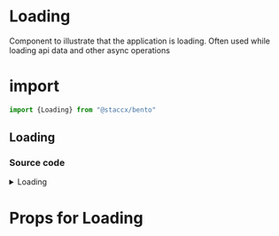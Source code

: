 
<Meta title="Components|Loaders/Loading" component={Loading}/>

# Loading
Component to illustrate that the application is loading. Often used while loading api data and other async operations
# import

```javascript
import {Loading} from "@staccx/bento"
```

## Loading
<Preview>
  <Story name="Loading">
   <Loading/>
  </Story>
</Preview>


### Source code
<details><summary>Loading</summary>
<p>

```bash
import React from "react"
import PropTypes from "prop-types"
import styled, { keyframes } from "styled-components"
import ThemeComponent from "../../Theme/ThemeComponent"
import { applyVariants, color, spacing } from "../../../theming"
import useTimer from "../../../hooks/useTimer"
import themeProps from "./Loading.themeProps"
import { componentCreateFactory } from "../../../theming/utils/createVariantsFunctionFactory"

const DefaultLoading = ({ className, variant, ...rest }) => (
  <SignalSpinner className={className} variant={variant} {...rest} />
)

export const COMPONENT_LOADING = "COMPONENT_LOADING"

const Loading = ({ className, idleTime, ...rest }) => {
  const isReady = useTimer(idleTime)

  // Wait before rendering
  if (!isReady) {
    return null
  }
  return (
    <ThemeComponent
      tagName={themeProps.component.name}
      fallback={DefaultLoading}
      {...rest}
    />
  )
}

const spinnerBubble1 = keyframes`
  0% {
    color: ${color.primary};
    transform: translate(-50%, -50%) scale(1);
    opacity: 1;
  }
  100% {
    color:  ${color.secondary};
    transform: translate(-50%, -50%) scale(4.8);
    opacity: 0;
  }
`

const spinnerBubble2 = keyframes`
  0% {
    color: ${color.secondary};
    transform: translate(-50%, -50%) scale(1);
    opacity: 1;
  }
  100% {
    color: ${color.primary};
    transform: translate(-50%, -50%) scale(4.8);
    opacity: 0;
  }
`

const SignalSpinner = styled.div`
  position: relative;
  display: block;
  width: ${spacing.large};
  height: ${spacing.large};
  color: ${color.primary};

  &::before,
  &::after {
    content: "";
    position: absolute;
    top: 50%;
    left: 50%;
    width: 10px;
    height: 10px;
    opacity: 0;
    box-shadow: 0 0 0 1px;
    border-radius: 50%;
    transform: translate(-50%, -50%) scale(1);
    transform-origin: center;
  }

  &::before {
    animation: ${spinnerBubble1} 2.6s ease-out 1.3s infinite;
  }

  &::after {
    animation: ${spinnerBubble2} 2.6s ease-out 0s infinite;
  }
  ${applyVariants(themeProps.loading.name)};
`

Loading.propTypes = {
  className: PropTypes.string,
  /**
   * Allows different styles
   */
  variant: PropTypes.string
}
Loading.themeProps = themeProps
Loading.createVariants = componentCreateFactory(Loading)

export default Loading

```

</p>
</details>

# Props for Loading

<Props of={Loading}/>
